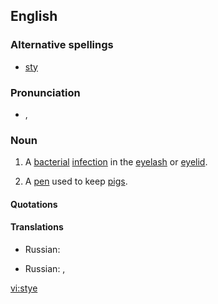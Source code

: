 ==English==

===Alternative spellings===
*[[sty]]

===Pronunciation===
*{{IPA|/aɪ/}}, {{SAMPA|/staI/}}
*:{{rhymes|aɪ}}

===Noun===
{{en-noun}}

# {{disease}} A [[bacterial]] [[infection]] in the [[eyelash]] or [[eyelid]].
# A [[pen]] used to keep [[pigs]].

====Quotations====
{{seeCites}}

====Translations====
{{trans-top|bacterial infection of the eyelash or eyelid}}
{{trans-mid}}
*Russian: {{t|ru|ячмень|tr=jačm'én'|m}}
{{trans-bottom}}

{{trans-top|pen used to keep pigs}}
{{trans-mid}}
*Russian: {{t|ru|свинарник|tr=svinárnik|m}}, {{t|ru|хлев|tr=χl'ev|m}}
{{trans-bottom}}

[[vi:stye]]